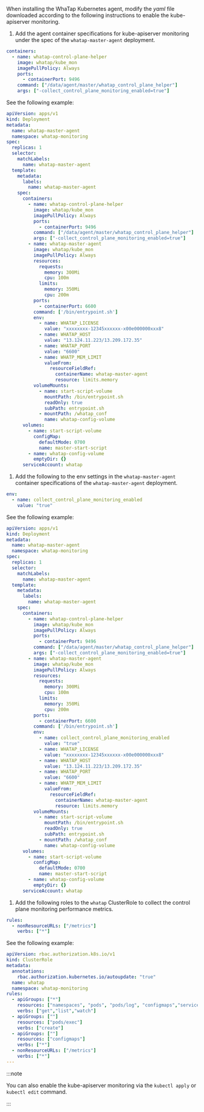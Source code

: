 When installing the WhaTap Kubernetes agent, modify the _yaml_ file downloaded according to the following instructions to enable the kube-apiserver monitoring. 

1. Add the agent container specifications for kube-apiserver monitoring under the spec of the `whatap-master-agent` deployment.

```yaml
containers:
  - name: whatap-control-plane-helper
    image: whatap/kube_mon
    imagePullPolicy: Always
    ports:
      - containerPort: 9496
    command: ["/data/agent/master/whatap_control_plane_helper"]
    args: ["-collect_control_plane_monitoring_enabled=true"]
```

  See the following example: 

```yaml {17-23}
apiVersion: apps/v1
kind: Deployment
metadata:
  name: whatap-master-agent
  namespace: whatap-monitoring
spec:
  replicas: 1
  selector:
    matchLabels:
      name: whatap-master-agent
  template:
    metadata:
      labels:
        name: whatap-master-agent
    spec:
      containers:
        - name: whatap-control-plane-helper
          image: whatap/kube_mon
          imagePullPolicy: Always
          ports:
            - containerPort: 9496
          command: ["/data/agent/master/whatap_control_plane_helper"]
          args: ["-collect_control_plane_monitoring_enabled=true"]
        - name: whatap-master-agent
          image: whatap/kube_mon
          imagePullPolicy: Always
          resources:
            requests:
              memory: 300Mi
              cpu: 100m
            limits:
              memory: 350Mi
              cpu: 200m
          ports:
            - containerPort: 6600
          command: ['/bin/entrypoint.sh']
          env:
            - name: WHATAP_LICENSE
              value: "xxxxxxxx-12345xxxxxx-x00e000000xxx8"
            - name: WHATAP_HOST
              value: "13.124.11.223/13.209.172.35"
            - name: WHATAP_PORT
              value: "6600"
            - name: WHATP_MEM_LIMIT
              valueFrom:
                resourceFieldRef:
                  containerName: whatap-master-agent
                  resource: limits.memory
          volumeMounts:
            - name: start-script-volume
              mountPath: /bin/entrypoint.sh
              readOnly: true
              subPath: entrypoint.sh
            - mountPath: /whatap_conf
              name: whatap-config-volume
      volumes:
        - name: start-script-volume
          configMap:
            defaultMode: 0700
            name: master-start-script
        - name: whatap-config-volume
          emptyDir: {}
      serviceAccount: whatap
```

1. Add the following to the env settings in the `whatap-master-agent` container specifications of the `whatap-master-agent` deployment. 

```yaml
env:
  - name: collect_control_plane_monitoring_enabled
    value: "true"
```

  See the following example: 

```yaml {38-39}
apiVersion: apps/v1
kind: Deployment
metadata:
  name: whatap-master-agent
  namespace: whatap-monitoring
spec:
  replicas: 1
  selector:
    matchLabels:
      name: whatap-master-agent
  template:
    metadata:
      labels:
        name: whatap-master-agent
    spec:
      containers:
        - name: whatap-control-plane-helper
          image: whatap/kube_mon
          imagePullPolicy: Always
          ports:
            - containerPort: 9496
          command: ["/data/agent/master/whatap_control_plane_helper"]
          args: ["-collect_control_plane_monitoring_enabled=true"]
        - name: whatap-master-agent
          image: whatap/kube_mon
          imagePullPolicy: Always
          resources:
            requests:
              memory: 300Mi
              cpu: 100m
            limits:
              memory: 350Mi
              cpu: 200m
          ports:
            - containerPort: 6600
          command: ['/bin/entrypoint.sh']
          env:
            - name: collect_control_plane_monitoring_enabled
              value: "true"
            - name: WHATAP_LICENSE
              value: "xxxxxxxx-12345xxxxxx-x00e000000xxx8"
            - name: WHATAP_HOST
              value: "13.124.11.223/13.209.172.35"
            - name: WHATAP_PORT
              value: "6600"
            - name: WHATP_MEM_LIMIT
              valueFrom:
                resourceFieldRef:
                  containerName: whatap-master-agent
                  resource: limits.memory
          volumeMounts:
            - name: start-script-volume
              mountPath: /bin/entrypoint.sh
              readOnly: true
              subPath: entrypoint.sh
            - mountPath: /whatap_conf
              name: whatap-config-volume
      volumes:
        - name: start-script-volume
          configMap:
            defaultMode: 0700
            name: master-start-script
        - name: whatap-config-volume
          emptyDir: {}
      serviceAccount: whatap
```

1. Add the following roles to the `whatap` ClusterRole to collect the control plane monitoring performance metrics. 

```yaml
rules:
  - nonResourceURLs: ["/metrics"]
    verbs: ["*"]
```

  See the following example: 

```yaml {18-19}
apiVersion: rbac.authorization.k8s.io/v1
kind: ClusterRole
metadata:
  annotations:
    rbac.authorization.kubernetes.io/autoupdate: "true"
  name: whatap
  namespace: whatap-monitoring
rules:
  - apiGroups: ["*"]
    resources: ["namespaces", "pods", "pods/log", "configmaps","services", "endpoints","daemonsets","ingresses","deployments","nodes","persistentvolumes","persistentvolumeclaims", "events", "replicasets", "roles", "rolebindings", "clusterroles", "clusterrolebindings", "jobs", "cronjobs", "statefulsets", "serviceaccounts", "configmaps", "storageclasses", "horizontalpodautoscalers" ]
    verbs: ["get","list","watch"]
  - apiGroups: [""]
    resources: ["pods/exec"]
    verbs: ["create"]
  - apiGroups: [""]
    resources: ["configmaps"]
    verbs: ["*"]
  - nonResourceURLs: ["/metrics"]
    verbs: ["*"]
---
```

:::note 

You can also enable the kube-apiserver monitoring via the `kubectl apply` or `kubectl edit` command. 

:::

